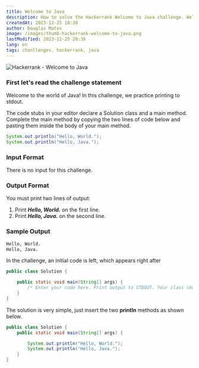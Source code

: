 ```yaml
---
title: Welcome to Java
description: How to solve the Hackerrank Welcome to Java challenge. Welcome to the Java world! In this challenge, we practice printing to stdout. The code stubs in your editor declare a Solution class and a main class< an i=4> method. Complete the main method by copying the two lines of code below and pasting them into the body of your main.
createdAt: 2023-12-25 18:30
author: Douglas Matos
image: /images/thumb-hackerrank-welcome-to-java.png
lastModified: 2023-12-25 20:30
lang: en
tags: chanllenges, hackerrank, java
---
```

![Hackerrank - Welcome to Java](/images/thumb-hackerrank-welcome-to-java.png)

### First let's read the challenge statement

Welcome to the world of Java! In this challenge, we practice printing to stdout.

The code stubs in your editor declare a Solution class and a main method. Complete the main method by copying the two lines of code below and pasting them inside the body of your main method.
```java
System.out.println("Hello, World.");
System.out.println("Hello, Java.");
```
### Input Format

There is no input for this challenge.

### Output Format

You must print two lines of output:

1. Print ***Hello, World.*** on the first line.
2. Print ***Hello, Java.*** on the second line.

### Sample Output

```bash
Hello, World.
Hello, Java.
```

In the challenge, an initial code is left, which appears right after
```java
public class Solution {

    public static void main(String[] args) {
        /* Enter your code here. Print output to STDOUT. Your class should be named Solution. */
    }
}
```

The solution is very simple, just insert the two **println** methods as shown below.

```java
public class Solution {
    public static void main(String[] args) {

        System.out.println("Hello, World.");
        System.out.println("Hello, Java.");
    }
}
```
